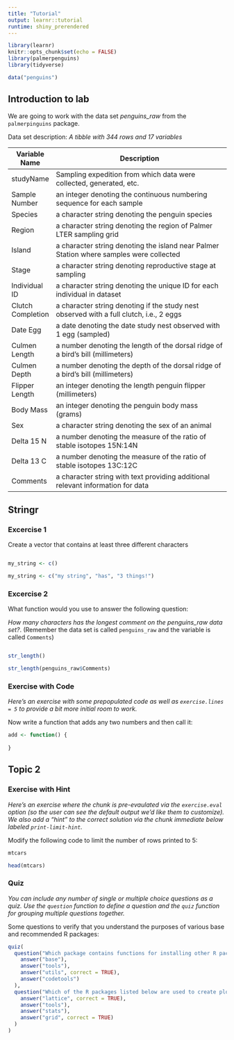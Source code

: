 ```yaml
---
title: "Tutorial"
output: learnr::tutorial
runtime: shiny_prerendered
---
```


```r
library(learnr)
knitr::opts_chunk$set(echo = FALSE)
library(palmerpenguins)
library(tidyverse)

data("penguins")
```


## Introduction to lab

We are going to work with the data set *penguins_raw* from the
`palmerpinguins` package. 

Data set description: 
*A tibble with 344 rows and 17 variables*


| Variable Name     | Description                                                                             |
| ----------------- | --------------------------------------------------------------------------------------- |
| studyName         | Sampling expedition from which data were collected, generated, etc.                     |
| Sample Number     | an integer denoting the continuous numbering sequence for each sample                   |
| Species           | a character string denoting the penguin species                                         |
| Region            | a character string denoting the region of Palmer LTER sampling grid                     |
| Island            | a character string denoting the island near Palmer Station where samples were collected |
| Stage             | a character string denoting reproductive stage at sampling                              |
| Individual ID     | a character string denoting the unique ID for each individual in dataset                |
| Clutch Completion | a character string denoting if the study nest observed with a full clutch, i.e., 2 eggs |
| Date Egg          | a date denoting the date study nest observed with 1 egg (sampled)                       |
| Culmen Length     | a number denoting the length of the dorsal ridge of a bird's bill (millimeters)         |
| Culmen Depth      | a number denoting the depth of the dorsal ridge of a bird's bill (millimeters)          |
| Flipper Length    | an integer denoting the length penguin flipper (millimeters)                            |
| Body Mass         | an integer denoting the penguin body mass (grams)                                       |
| Sex               | a character string denoting the sex of an animal                                        |
| Delta 15 N        | a number denoting the measure of the ratio of stable isotopes 15N:14N                   |
| Delta 13 C        | a number denoting the measure of the ratio of stable isotopes 13C:12C                   |
| Comments          | a character string with text providing additional relevant information for data         |



## Stringr

### Excercise 1

Create a vector that contains at least three different characters
```r

```


```r
my_string <- c()
```

```r
my_string <- c("my string", "has", "3 things!")
```


### Excercise 2

What function would you use to answer the following question:

*How many characters has the longest comment on the penguins_raw data set?*. 
(Remember the data set is called `penguins_raw` and the variable is called
`Comments`)

```r

```
```r
str_length()
```

```r
str_length(penguins_raw$Comments)
```

### Exercise with Code

*Here's an exercise with some prepopulated code as well as `exercise.lines = 5` to provide a bit more initial room to work.*

Now write a function that adds any two numbers and then call it:

```r
add <- function() {
  
}
```

## Topic 2

### Exercise with Hint

*Here's an exercise where the chunk is pre-evaulated via the `exercise.eval` option (so the user can see the default output we'd like them to customize). We also add a "hint" to the correct solution via the chunk immediate below labeled `print-limit-hint`.*

Modify the following code to limit the number of rows printed to 5:

```r
mtcars
```

```r
head(mtcars)
```

### Quiz

*You can include any number of single or multiple choice questions as a quiz. Use the `question` function to define a question and the `quiz` function for grouping multiple questions together.*

Some questions to verify that you understand the purposes of various base and recommended R packages:

```r
quiz(
  question("Which package contains functions for installing other R packages?",
    answer("base"),
    answer("tools"),
    answer("utils", correct = TRUE),
    answer("codetools")
  ),
  question("Which of the R packages listed below are used to create plots?",
    answer("lattice", correct = TRUE),
    answer("tools"),
    answer("stats"),
    answer("grid", correct = TRUE)
  )
)
```

